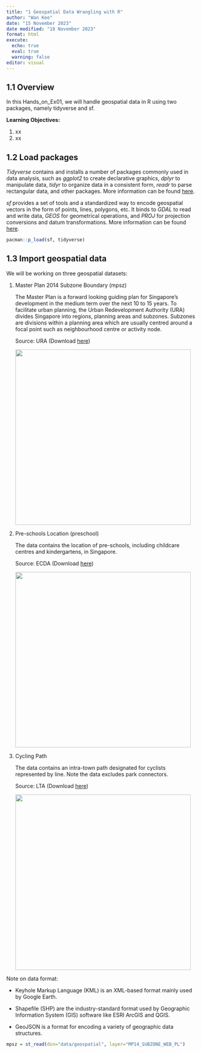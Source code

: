 ```yaml
---
title: "1 Geospatial Data Wrangling with R"
author: "Wan Kee"
date: "15 November 2023"
date modified: "18 November 2023"
format: html
execute: 
  echo: true
  eval: true
  warning: false
editor: visual
---
```


## 1.1 Overview

In this Hands_on_Ex01, we will handle geospatial data in R using two packages, namely tidyverse and sf.

**Learning Objectives:**

1.  xx
2.  xx

## 1.2 Load packages

*Tidyverse* contains and installs a number of packages commonly used in data analysis, such as *ggplot2* to create declarative graphics, *dplyr* to manipulate data, *tidyr* to organize data in a consistent form, *readr* to parse rectangular data, and other packages. More information can be found [here](https://www.tidyverse.org/packages/).

*sf* provides a set of tools and a standardized way to encode geospatial vectors in the form of points, lines, polygons, etc. It binds to *GDAL* to read and write data, *GEOS* for geometrical operations, and *PROJ* for projection conversions and datum transformations. More information can be found [here](https://r-spatial.github.io/sf/).

```r
pacman::p_load(sf, tidyverse)
```

## 1.3 Import geospatial data

We will be working on three geospatial datasets:

1.  Master Plan 2014 Subzone Boundary (mpsz)

    The Master Plan is a forward looking guiding plan for Singapore's development in the medium term over the next 10 to 15 years. To facilitate urban planning, the Urban Redevelopment Authority (URA) divides Singapore into regions, planning areas and subzones. Subzones are divisions within a planning area which are usually centred around a focal point such as neighbourhood centre or activity node.

    Source: URA (Download [here](https://beta.data.gov.sg/collections/1708/view))

    ![](images/Screenshot%202023-11-19%20at%2012.43.30%E2%80%AFAM.png){width="463"}

2.  Pre-schools Location (preschool)

    The data contains the location of pre-schools, including childcare centres and kindergartens, in Singapore.

    Source: ECDA (Download [here](https://beta.data.gov.sg/collections/2064/view))

    ![](images/Screenshot%202023-11-19%20at%2012.42.16%E2%80%AFAM.png){width="463"}

3.  Cycling Path

    The data contains an intra-town path designated for cyclists represented by line. Note the data excludes park connectors.

    Source: LTA (Download [here](https://datamall.lta.gov.sg/content/datamall/en/search_datasets.html))

    ![](images/Screenshot%202023-11-19%20at%2012.54.09%E2%80%AFAM.png){width="463"}

Note on data format:

-   Keyhole Markup Language (KML) is an XML-based format mainly used by Google Earth.

-   Shapefile (SHP) are the industry-standard format used by Geographic Information System (GIS) software like ESRI ArcGIS and QGIS.

-   GeoJSON is a format for encoding a variety of geographic data structures.

```r
mpsz = st_read(dsn="data/geospatial", layer="MP14_SUBZONE_WEB_PL")
```
